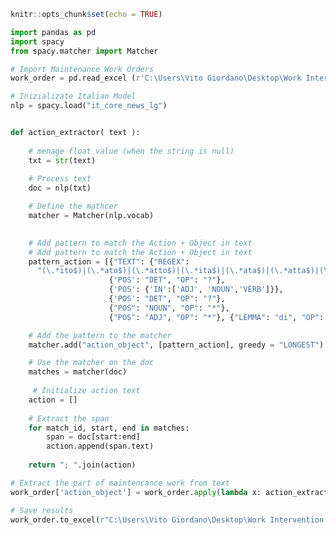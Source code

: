 
```{r setup, include=FALSE}
knitr::opts_chunk$set(echo = TRUE)
```

```{python}
import pandas as pd
import spacy
from spacy.matcher import Matcher

# Import Maintenance Work Orders
work_order = pd.read_excel (r'C:\Users\Vito Giordano\Desktop\Work Intervention and Failure Mode\Helping Maintenance Operators through Natural Language Processing\Data\Wip\work_order_processed.xlsx')

# Inizializate Italian Model
nlp = spacy.load("it_core_news_lg")


def action_extractor( text ):
    
    # menage float value (when the string is null)
    txt = str(text)
    
    # Process text
    doc = nlp(txt)

    # Define the mathcer
    matcher = Matcher(nlp.vocab)

    
    # Add pattern to match the Action + Object in text
    # Add pattern to match the Action + Object in text
    pattern_action = [{"TEXT": {"REGEX":
      "(\.*ito$)|(\.*ato$)|(\.*atto$)|(\.*ita$)|(\.*ata$)|(\.*atta$)|(\.*iti$)|(\.*ati$)|(\.*atti$)|(\.*ite$)|(\.*ate$)|(\.*atte$)|(spenta)|(riaccesa)|(spenta e riaccesa)|(spento)|(riacceso)|(spento e riacceso)|(spenti)|(riaccesi)|(spenti e riaccesi)|(spente)|(riaccese)|(spente e riaccese)|(\.*are)|(\.*ere)|(\.*ire)|(pulizia)|(ripristino)|(verifica)|(disattivazione)|(correzioni)|(misurazioni)|(rilevazione)|(rilevazioni)|(sostituzione)|(sostituzioni)|(regolazione)|(regolazioni)|(accensione)|(riaccensione)|(installazione)|(misurazione)|(reimpostazione)|(rimozione)|(rimozioni)|(riposizionamenti)|(spegnimento)|(riposizionamento)|(allineamento)|(caricamento)|(avviamento)|(posizionamento)|(riallineamento)|(riposizionamento)|(ricaricamento)|(svuotamento)|(azzeramento)"}}, # Take action 
                      {'POS': "DET", "OP": "?"},
                      {'POS': {'IN':['ADJ', 'NOUN','VERB']}},
                      {'POS': "DET", "OP": "?"},
                      {"POS": "NOUN", "OP": "*"}, 
                      {"POS": "ADJ", "OP": "*"}, {"LEMMA": "di", "OP": "*"}, {"POS": {'IN':['ADJ','NOUN','DET']}, "OP": "*"}] # Take object

    # Add the pattern to the matcher
    matcher.add("action_object", [pattern_action], greedy = "LONGEST")

    # Use the matcher on the doc
    matches = matcher(doc)
    
     # Initialize action text
    action = []
    
    # Extract the span
    for match_id, start, end in matches:
        span = doc[start:end]
        action.append(span.text)
    
    return "; ".join(action)

# Extract the part of maintencance work from text
work_order['action_object'] = work_order.apply(lambda x: action_extractor(x['repair_action']), axis = 1)

# Save results
work_order.to_excel(r"C:\Users\Vito Giordano\Desktop\Work Intervention and Failure Mode\Helping Maintenance Operators through Natural Language Processing\Data\Wip\work_order_NER.xlsx")
```
